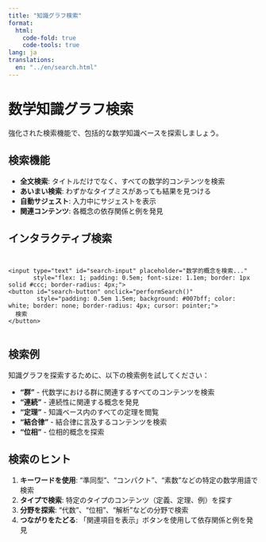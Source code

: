 ```yaml
---
title: "知識グラフ検索"
format:
  html:
    code-fold: true
    code-tools: true
lang: ja
translations:
  en: "../en/search.html"
---
```


# 数学知識グラフ検索

強化された検索機能で、包括的な数学知識ベースを探索しましょう。

## 検索機能

- **全文検索**: タイトルだけでなく、すべての数学的コンテンツを検索
- **あいまい検索**: わずかなタイプミスがあっても結果を見つける
- **自動サジェスト**: 入力中にサジェストを表示
- **関連コンテンツ**: 各概念の依存関係と例を発見

## インタラクティブ検索

<div id="search-container" style="margin: 2em 0;">
  <div style="display: flex; gap: 1em; margin-bottom: 1em;">
    <input type="text" id="search-input" placeholder="数学的概念を検索..."
           style="flex: 1; padding: 0.5em; font-size: 1.1em; border: 1px solid #ccc; border-radius: 4px;">
    <button id="search-button" onclick="performSearch()"
            style="padding: 0.5em 1.5em; background: #007bff; color: white; border: none; border-radius: 4px; cursor: pointer;">
      検索
    </button>
  </div>
  <div id="suggestions" style="display: none; border: 1px solid #ddd; border-radius: 4px; background: white; position: relative; z-index: 100;"></div>
</div>

<div id="search-results" style="margin-top: 2em;"></div>

<script>
const API_BASE = 'http://localhost:5001/api';
let searchTimeout = null;

// デバウンシング付き検索入力
document.getElementById('search-input').addEventListener('input', function(e) {
  clearTimeout(searchTimeout);
  const query = e.target.value.trim();

  if (query.length >= 2) {
    searchTimeout = setTimeout(() => {
      fetchSuggestions(query);
    }, 300);
  } else {
    document.getElementById('suggestions').style.display = 'none';
  }
});

// エンターキーで検索
document.getElementById('search-input').addEventListener('keypress', function(e) {
  if (e.key === 'Enter') {
    performSearch();
  }
});

// 検索サジェストを取得
async function fetchSuggestions(query) {
  try {
    const response = await fetch(`${API_BASE}/search/suggest?q=${encodeURIComponent(query)}`);
    const data = await response.json();

    const suggestionsDiv = document.getElementById('suggestions');
    if (data.suggestions && data.suggestions.length > 0) {
      suggestionsDiv.innerHTML = data.suggestions.map(s =>
        `<div style="padding: 0.5em; cursor: pointer; hover: background: #f0f0f0;"
              onclick="selectSuggestion('${s}')">${s}</div>`
      ).join('');
      suggestionsDiv.style.display = 'block';
    } else {
      suggestionsDiv.style.display = 'none';
    }
  } catch (error) {
    console.error('サジェストの取得に失敗しました:', error);
  }
}

// サジェストを選択
function selectSuggestion(suggestion) {
  document.getElementById('search-input').value = suggestion;
  document.getElementById('suggestions').style.display = 'none';
  performSearch();
}

// 検索を実行
async function performSearch() {
  const query = document.getElementById('search-input').value.trim();
  if (!query) return;

  document.getElementById('suggestions').style.display = 'none';
  const resultsDiv = document.getElementById('search-results');
  resultsDiv.innerHTML = '<p>検索中...</p>';

  try {
    const response = await fetch(`${API_BASE}/search?q=${encodeURIComponent(query)}&limit=20`);
    const data = await response.json();

    if (data.results && data.results.length > 0) {
      resultsDiv.innerHTML = `
        <h3>検索結果 (${data.count} 件)</h3>
        <div style="display: grid; gap: 1em;">
          ${data.results.map(result => createResultCard(result)).join('')}
        </div>
      `;
    } else {
      resultsDiv.innerHTML = '<p>結果が見つかりませんでした。別の検索語を試してください。</p>';
    }
  } catch (error) {
    console.error('検索に失敗しました:', error);
    resultsDiv.innerHTML = '<p style="color: red;">検索に失敗しました。APIが実行されているか確認してください。</p>';
  }
}

// 結果カードを作成
function createResultCard(result) {
  const typeColor = {
    'Definition': '#2196F3',
    'Theorem': '#9C27B0',
    'Example': '#4CAF50',
    'Axiom': '#FF9800'
  };

  const typeLabels = {
    'Definition': '定義',
    'Theorem': '定理',
    'Example': '例',
    'Axiom': '公理'
  };

  const sources = result.sources ? result.sources.join(', ') : 'rdf';
  const score = result.combined_score ? result.combined_score.toFixed(2) : result.score?.toFixed(2) || '';

  return `
    <div style="border: 1px solid #ddd; border-radius: 8px; padding: 1em; background: #f9f9f9;">
      <div style="display: flex; justify-content: space-between; align-items: start;">
        <h4 style="margin: 0 0 0.5em 0;">
          <a href="content/${result.path || result.id + '.qmd'}" target="_blank">${result.title}</a>
        </h4>
        <span style="background: ${typeColor[result.type] || '#666'}; color: white; padding: 0.2em 0.5em; border-radius: 4px; font-size: 0.9em;">
          ${typeLabels[result.type] || result.type}
        </span>
      </div>
      ${result.description ? `<p style="margin: 0.5em 0; color: #555;">${result.description}</p>` : ''}
      <div style="display: flex; gap: 1em; font-size: 0.9em; color: #666;">
        ${result.domain ? `<span>分野: ${result.domain}</span>` : ''}
        <span>ソース: ${sources}</span>
        ${score ? `<span>スコア: ${score}</span>` : ''}
      </div>
      <button onclick="loadRelated('${result.id}')" style="margin-top: 0.5em; padding: 0.3em 1em; background: #f0f0f0; border: 1px solid #ddd; border-radius: 4px; cursor: pointer;">
        関連項目を表示
      </button>
      <div id="related-${result.id}" style="margin-top: 1em; display: none;"></div>
    </div>
  `;
}

// 関連ノードを読み込む
async function loadRelated(nodeId) {
  const relatedDiv = document.getElementById(`related-${nodeId}`);

  if (relatedDiv.style.display === 'block') {
    relatedDiv.style.display = 'none';
    return;
  }

  relatedDiv.innerHTML = '<p>関連コンテンツを読み込み中...</p>';
  relatedDiv.style.display = 'block';

  try {
    const response = await fetch(`${API_BASE}/nodes/${nodeId}/related`);
    const data = await response.json();

    let html = '<div style="display: grid; gap: 1em;">';

    if (data.related.dependencies.length > 0) {
      html += '<div><strong>依存関係:</strong> ' +
              data.related.dependencies.map(d =>
                `<a href="content/${d.id}.qmd" target="_blank">${d.title}</a>`
              ).join(', ') + '</div>';
    }

    if (data.related.dependents.length > 0) {
      html += '<div><strong>使用先:</strong> ' +
              data.related.dependents.map(d =>
                `<a href="content/${d.id}.qmd" target="_blank">${d.title}</a>`
              ).join(', ') + '</div>';
    }

    if (data.related.examples.length > 0) {
      html += '<div><strong>例:</strong> ' +
              data.related.examples.map(e =>
                `<a href="content/${e.id}.qmd" target="_blank">${e.title}</a>`
              ).join(', ') + '</div>';
    }

    html += '</div>';
    relatedDiv.innerHTML = html;

  } catch (error) {
    console.error('関連ノードの読み込みに失敗しました:', error);
    relatedDiv.innerHTML = '<p style="color: red;">関連コンテンツの読み込みに失敗しました。</p>';
  }
}
</script>

## 検索例

知識グラフを探索するために、以下の検索例を試してください：

- **"群"** - 代数学における群に関連するすべてのコンテンツを検索
- **"連続"** - 連続性に関連する概念を発見
- **"定理"** - 知識ベース内のすべての定理を閲覧
- **"結合律"** - 結合律に言及するコンテンツを検索
- **"位相"** - 位相的概念を探索

## 検索のヒント

1. **キーワードを使用**: "準同型"、"コンパクト"、"素数"などの特定の数学用語で検索
2. **タイプで検索**: 特定のタイプのコンテンツ（定義、定理、例）を探す
3. **分野を探索**: "代数"、"位相"、"解析"などの分野で検索
4. **つながりをたどる**: 「関連項目を表示」ボタンを使用して依存関係と例を発見
